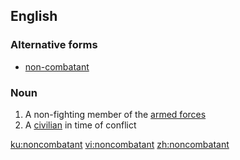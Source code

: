 ==English==

===Alternative forms===
* [[non-combatant]]

===Noun===
{{en-noun}}
# A non-fighting member of the [[armed forces]]
# A [[civilian]] in time of conflict

[[ku:noncombatant]]
[[vi:noncombatant]]
[[zh:noncombatant]]